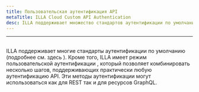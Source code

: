 ```yaml
---
title: Пользовательская аутентификация API
metaTitle: ILLA Cloud Custom API Authentication
desc: ILLA поддерживает множество стандартов аутентификации по умолчанию
---
```


* * *

## <Heading hidden>Пользовательская аутентификация API</Heading>

ILLA поддерживает многие стандарты аутентификации по умолчанию (подробнее см. здесь ). 
Кроме того, ILLA имеет режим пользовательской аутентификации , который позволяет комбинировать несколько шагов, поддерживающих практически любую аутентификацию API. 
Эти методы аутентификации могут использоваться как для REST так и для ресурсов GraphQL.

